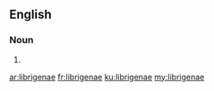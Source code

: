 ==English==

===Noun===
{{head|en}}

# {{plural of|librigena}}

[[ar:librigenae]]
[[fr:librigenae]]
[[ku:librigenae]]
[[my:librigenae]]